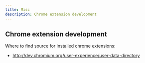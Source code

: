 ```yaml
---
title: Misc
description: Chrome extension development
---
```


## Chrome extension development

Where to find source for installed chrome extensions:

* http://dev.chromium.org/user-experience/user-data-directory